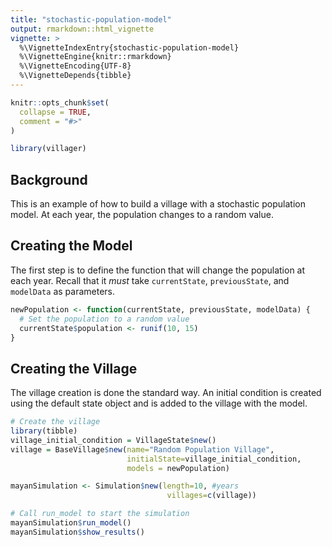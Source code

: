 ```yaml
---
title: "stochastic-population-model"
output: rmarkdown::html_vignette
vignette: >
  %\VignetteIndexEntry{stochastic-population-model}
  %\VignetteEngine{knitr::rmarkdown}
  %\VignetteEncoding{UTF-8}
  %\VignetteDepends{tibble}
---
```


```r
knitr::opts_chunk$set(
  collapse = TRUE,
  comment = "#>"
)
```

```r
library(villager)
```

## Background
This is an example of how to build a village with a stochastic population model. At each year, the population changes to a random value.

## Creating the Model
The first step is to define the function that will change the population at each year. Recall that it _must_ take `currentState`, `previousState`, and `modelData` as parameters.

``` R
newPopulation <- function(currentState, previousState, modelData) {
  # Set the population to a random value
  currentState$population <- runif(10, 15)
}

```

## Creating the Village
The village creation is done the standard way. An initial condition is created using the default state object and is added to the village with the model.
``` R
# Create the village
library(tibble)
village_initial_condition = VillageState$new()
village = BaseVillage$new(name="Random Population Village",
                          initialState=village_initial_condition,
                          models = newPopulation)

mayanSimulation <- Simulation$new(length=10, #years
                                   villages=c(village))

# Call run_model to start the simulation
mayanSimulation$run_model()
mayanSimulation$show_results()
```
